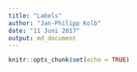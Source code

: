 ```yaml
---
title: "Labels"
author: "Jan-Philipp Kolb"
date: "11 Juni 2017"
output: md_document
---
```


```r
knitr::opts_chunk$set(echo = TRUE)
```

## 